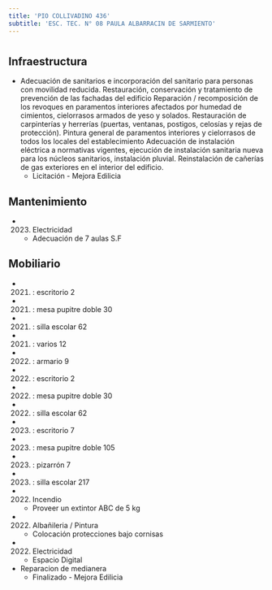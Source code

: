 ```yaml
---
title: 'PIO COLLIVADINO 436'
subtitle: 'ESC. TEC. N° 08 PAULA ALBARRACIN DE SARMIENTO'
---
```


#
## Infraestructura

* Adecuación de sanitarios e incorporación del sanitario para personas con movilidad reducida.
Restauración, conservación y tratamiento de prevención de las fachadas del edificio
Reparación / recomposición de los revoques en paramentos interiores afectados por humedad de cimientos, cielorrasos armados de yeso y solados.
Restauración de carpinterías y herrerías (puertas, ventanas, postigos, celosías y rejas de protección).
Pintura general de paramentos interiores y cielorrasos de todos los locales del establecimiento
Adecuación de instalación eléctrica a normativas vigentes, ejecución de instalación sanitaria nueva para los núcleos sanitarios, instalación pluvial.
Reinstalación de cañerías de gas exteriores en el interior del edificio. 
    + Licitación - Mejora Edilicia 


## Mantenimiento

*  (2023) Electricidad 
    + Adecuación de 7 aulas S.F


## Mobiliario

*  (2021) : escritorio 2 

*  (2021) : mesa pupitre doble 30 

*  (2021) : silla escolar 62 

*  (2021) : varios 12 

*  (2022) : armario 9 

*  (2022) : escritorio 2 

*  (2022) : mesa pupitre doble 30 

*  (2022) : silla escolar 62 

*  (2023) : escritorio 7 

*  (2023) : mesa pupitre doble 105 

*  (2023) : pizarrón 7 

*  (2023) : silla escolar 217 




*  (2022) Incendio 
    + Proveer un extintor ABC de 5 kg

*  (2022) Albañileria / Pintura 
    + Colocación protecciones bajo cornisas

*  (2022) Electricidad 
    + Espacio Digital





* Reparacion de medianera 
    + Finalizado - Mejora Edilicia 




